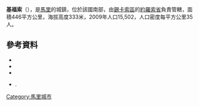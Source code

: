 '''基福索'''（{{lang-fr|Kiffosso 1}}），是[[馬里|馬里]]的城鎮，位於該國南部，由[[錫卡索區|錫卡索區]]的[[約羅索省|約羅索省]]負責管轄，面積446平方公里，海拔高度333米，2009年人口15,502，人口密度每平方公里35人。

{{Coord|12|30|15|N|4|54|10|W|display=title}}

==參考資料==
*{{citation|contribution=Common and Fundamental Operational Datasets Registry: Mali |publisher=United Nations Office for the Coordination of Humanitarian Affairs |url=http://cod.humanitarianresponse.info/country-region/mali |deadurl=yes |archiveurl=https://web.archive.org/web/20121214211137/http://cod.humanitarianresponse.info/country-region/Mali |archivedate=2012-12-14 }}
*{{citation
 |url         = http://instat.gov.ml/documentation/sikasso.pdf
 |publisher   = République de Mali: Institut National de la Statistique
 |title       = Resultats Provisoires RGPH 2009 (Région de Sikasso)
 |language    = fr
 |deadurl     = yes
 |archiveurl  = https://www.webcitation.org/6AnYveESp?url=http://instat.gov.ml/documentation/sikasso.pdf
 |archivedate = 2012-09-19
}}
*{{citation |title=Communes de la Région de Sikasso |publisher=Ministère de l’administration territoriale et des collectivités locales, République du Mali |url=http://www.matcl.gov.ml/pdf/ComRegSikasso.pdf |language=fr |deadurl=yes |archiveurl=https://www.webcitation.org/6AnZ7FgpR?url=http://www.matcl.gov.ml/pdf/ComRegSikasso.pdf |archivedate=2012-09-19 }}
*{{citation | title=Plan de Sécurité Alimentaire Commune Rurale de Kiffosso I 2006-2010 | publisher=Commissariat à la Sécurité Alimentaire, République du Mali, USAID-Mali | year=2006 | url=http://www.aec.msu.edu/fs2/mali_fd_strtgy/plans/sikasso/yorosso/psa_kiffosso_i.pdf | language=fr | deadurl=yes | archiveurl=https://web.archive.org/web/20120915063028/http://www.aec.msu.edu/fs2/mali_fd_strtgy/plans/sikasso/yorosso/psa_kiffosso_i.pdf | archivedate=2012年9月15日 | df= }}.

{{錫卡索區}}

[[Category:馬里城市|Category:馬里城市]]


{{Mali-geo-stub}}
